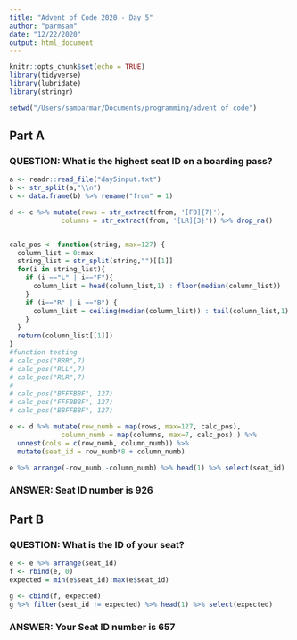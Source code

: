 ```yaml
---
title: "Advent of Code 2020 - Day 5"
author: "parmsam"
date: "12/22/2020"
output: html_document
---
```


```r
knitr::opts_chunk$set(echo = TRUE)
library(tidyverse)
library(lubridate)
library(stringr)

setwd("/Users/samparmar/Documents/programming/advent of code")
```

## Part A
### QUESTION: What is the highest seat ID on a boarding pass?
```r
a <- readr::read_file("day5input.txt")
b <- str_split(a,"\\n")
c <- data.frame(b) %>% rename("from" = 1)

d <- c %>% mutate(rows = str_extract(from, '[FB]{7}'), 
             columns = str_extract(from, '[LR]{3}')) %>% drop_na()


calc_pos <- function(string, max=127) {
  column_list = 0:max
  string_list = str_split(string,"")[[1]]
  for(i in string_list){
    if (i =="L" | i=="F"){
      column_list = head(column_list,1) : floor(median(column_list))
    }
    if (i=="R" | i =="B") {
      column_list = ceiling(median(column_list)) : tail(column_list,1)
    }
  }
  return(column_list[[1]])
}
#function testing 
# calc_pos("RRR",7)
# calc_pos("RLL",7)
# calc_pos("RLR",7)
# 
# calc_pos("BFFFBBF", 127)
# calc_pos("FFFBBBF", 127)
# calc_pos("BBFFBBF", 127)

e <- d %>% mutate(row_numb = map(rows, max=127, calc_pos), 
             column_numb = map(columns, max=7, calc_pos) ) %>% 
  unnest(cols = c(row_numb, column_numb)) %>% 
  mutate(seat_id = row_numb*8 + column_numb)

e %>% arrange(-row_numb,-column_numb) %>% head(1) %>% select(seat_id)
```
### ANSWER: Seat ID number is 926

## Part B
### QUESTION: What is the ID of your seat?
```r
e <- e %>% arrange(seat_id)
f <- rbind(e, 0)
expected = min(e$seat_id):max(e$seat_id)

g <- cbind(f, expected)
g %>% filter(seat_id != expected) %>% head(1) %>% select(expected)
```
### ANSWER: Your Seat ID number is 657



